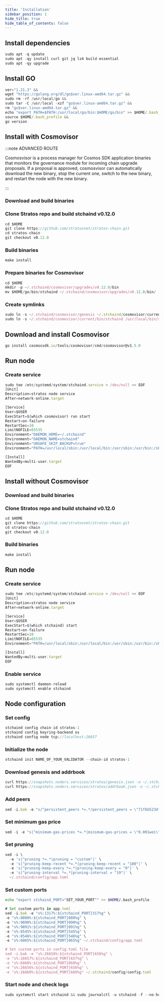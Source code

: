 ```yaml
---
title: 'Installation'
sidebar_position: 1
hide_title: true
hide_table_of_contents: false
---
```



<PageTitle
  iconUrl="img/stratos-icon.svg"
  title="Installation"
  chainId="stratos-1"
  version="v0.12.0"
/>

## Install dependencies

```js
sudo apt -q update
sudo apt -qy install curl git jq lz4 build-essential
sudo apt -qy upgrade
```

## Install GO

```js
ver="1.21.3" &&
wget "https://golang.org/dl/go$ver.linux-amd64.tar.gz" &&
sudo rm -rf /usr/local/go &&
sudo tar -C /usr/local -xzf "go$ver.linux-amd64.tar.gz" &&
rm "go$ver.linux-amd64.tar.gz" &&
echo "export PATH=$PATH:/usr/local/go/bin:$HOME/go/bin" >> $HOME/.bash_profile &&
source $HOME/.bash_profile &&
go version
```

## Install with Cosmovisor

:::note ADVANCED ROUTE

Cosmosvisor is a process manager for Cosmos SDK application binaries that monitors the governance module for incoming chain upgrade proposals. If a proposal is approved, cosmosvisor can automatically download the new binary, stop the current one, switch to the new binary, and restart the node with the new binary.

:::

### Download and build binaries

### Clone Stratos repo and build stchaind v0.12.0

```js
cd $HOME
git clone https://github.com/stratosnet/stratos-chain.git
cd stratos-chain
git checkout v0.12.0
```

### Build binaries

```js
make install
```

### Prepare binaries for Cosmovisor

```js
cd $HOME
mkdir -p ~/.stchaind/cosmovisor/upgrades/v0.12.0/bin
mv $HOME/go/bin/stchaind ~/.stchaind/cosmovisor/upgrades/v0.12.0/bin/
```

### Create symlinks

```js
sudo ln -s ~/.stchaind/cosmovisor/genesis ~/.stchaind/cosmovisor/current -f
sudo ln -s ~/.stchaind/cosmovisor/current/bin/stchaind /usr/local/bin/stchaind -f
```

## Download and install Cosmovisor

```js
go install cosmossdk.io/tools/cosmovisor/cmd/cosmovisor@v1.5.0
```

## Run node

### Create service

```js
sudo tee /etc/systemd/system/stchaind.service > /dev/null << EOF
[Unit]
Description=stratos node service
After=network-online.target

[Service]
User=$USER
ExecStart=$(which cosmovisor) run start
Restart=on-failure
RestartSec=10
LimitNOFILE=65535
Environment="DAEMON_HOME=~/.stchaind"
Environment="DAEMON_NAME=stchaind"
Environment="UNSAFE_SKIP_BACKUP=true"
Environment="PATH=/usr/local/sbin:/usr/local/bin:/usr/sbin:/usr/bin:/sbin:/bin:/usr/games:/usr/local/games:/snap/bin:~/.stchaind/cosmovisor/current/bin"

[Install]
WantedBy=multi-user.target
EOF
```

## Install without Cosmovisor

### Download and build binaries

### Clone Stratos repo and build stchaind v0.12.0

```js
cd $HOME
git clone https://github.com/stratosnet/stratos-chain.git
cd stratos-chain
git checkout v0.12.0
```

### Build binaries

```js
make install
```

## Run node

### Create service

```js
sudo tee /etc/systemd/system/stchaind.service > /dev/null << EOF
[Unit]
Description=stratos node service
After=network-online.target

[Service]
User=$USER
ExecStart=$(which stchaind) start
Restart=on-failure
RestartSec=10
LimitNOFILE=65535
Environment="PATH=/usr/local/sbin:/usr/local/bin:/usr/sbin:/usr/bin:/sbin:/bin:/usr/games:/usr/local/games:/snap/bin"

[Install]
WantedBy=multi-user.target
EOF
```

### Enable service

```js
sudo systemctl daemon-reload
sudo systemctl enable stchaind
```

## Node configuration

### Set config

```js
stchaind config chain-id stratos-1
stchaind config keyring-backend os
stchaind config node tcp://localhost:26657
```

### Initialize the node

```js
stchaind init NAME_OF_YOUR_VALIDATOR --chain-id stratos-1
```

### Download genesis and addrbook

```js
curl https://snapshots.noders.services/stratos/genesis.json -o ~/.stchaind/config/genesis.json
curl https://snapshots.noders.services/stratos/addrbook.json -o ~/.stchaind/config/addrbook.json
```

### Add peers

```js
sed -i.bak -e "s/^persistent_peers *=.*/persistent_peers = \"71f6b523df0c5cbb1995a14e7eac46a9befcad37@stratos-rpc.noders.services:21856\"/" ~/.stchaind/config/config.toml
```

### Set minimum gas price

```js
sed -i -e "s|^minimum-gas-prices *=.*|minimum-gas-prices = \"0.001wei\"|" ~/.stchaind/config/app.toml
```

### Set pruning

```js
sed -i \
  -e 's|^pruning *=.*|pruning = "custom"|' \
  -e 's|^pruning-keep-recent *=.*|pruning-keep-recent = "100"|' \
  -e 's|^pruning-keep-every *=.*|pruning-keep-every = "0"|' \
  -e 's|^pruning-interval *=.*|pruning-interval = "19"|' \
  ~/.stchaind/config/app.toml
```

### Set custom ports

```bash
echo "export stchaind_PORT="SET_YOUR_PORT"" >> $HOME/.bash_profile
```

```js
# Set custom ports in app.toml
sed -i.bak -e "s%:1317%:${stchaind_PORT}317%g" \
-e "s%:8080%:${stchaind_PORT}080%g" \
-e "s%:9090%:${stchaind_PORT}090%g" \
-e "s%:9091%:${stchaind_PORT}091%g" \
-e "s%:8545%:${stchaind_PORT}545%g" \
-e "s%:8546%:${stchaind_PORT}546%g" \
-e "s%:6065%:${stchaind_PORT}065%g" ~/.stchaind/config/app.toml

# Set custom ports in config.toml file
sed -i.bak -e "s%:26658%:${stchaind_PORT}658%g" \
-e "s%:26657%:${stchaind_PORT}657%g" \
-e "s%:6060%:${stchaind_PORT}060%g" \
-e "s%:26656%:${stchaind_PORT}656%g" \
-e "s%:26660%:${stchaind_PORT}660%g" ~/.stchaind/config/config.toml
```

### Start node and check logs

```js
sudo systemctl start stchaind && sudo journalctl -u stchaind -f --no-hostname -o cat
```
